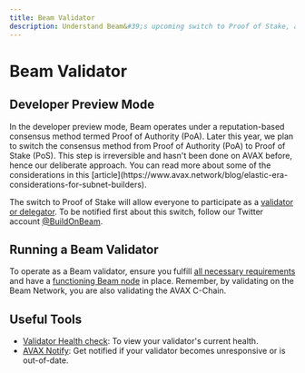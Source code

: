 ---
title: Beam Validator
description: Understand Beam&#39;s upcoming switch to Proof of Stake, and how to run a Beam validator.
---


# Beam Validator

## Developer Preview Mode

<Callout type="warning" emoji="⚠️">
  In the developer preview mode, Beam operates under a reputation-based
  consensus method termed Proof of Authority (PoA). Later this year, we plan to
  switch the consensus method from Proof of Authority (PoA) to Proof of Stake
  (PoS). This step is irreversible and hasn't been done on AVAX before, hence
  our deliberate approach. You can read more about some of the considerations in
  this
  [article](https://www.avax.network/blog/elastic-era-considerations-for-subnet-builders).
</Callout>

The switch to Proof of Stake will allow everyone to participate as a [validator or delegator](/chain/nodes/validate-delegate). To be notified first about this switch, follow our Twitter account [@BuildOnBeam](https://twitter.com/BuildOnBeam).

## Running a Beam Validator

To operate as a Beam validator, ensure you fulfill [all necessary requirements](/chain/nodes/requirements-validator) and have a [functioning Beam node](/chain/nodes/beam-node) in place. Remember, by validating on the Beam Network, you are also validating the AVAX C-Chain.

## Useful Tools

- [Validator Health check](https://stats.avax.network/dashboard/validator-health-check/): To view your validator's current health.
- [AVAX Notify](https://notify.avax.network/): Get notified if your validator becomes unresponsive or is out-of-date.
